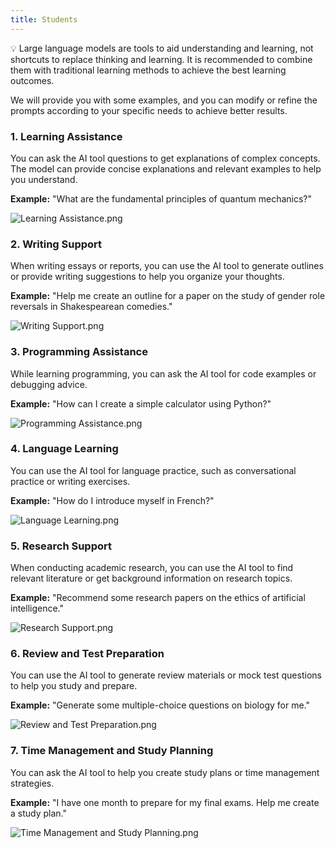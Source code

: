 ```yaml
---
title: Students
---
```


<Note>
💡 Large language models are tools to aid understanding and learning, not shortcuts to replace thinking and learning. It is recommended to combine them with traditional learning methods to achieve the best learning outcomes.
</Note>

We will provide you with some examples, and you can modify or refine the prompts according to your specific needs to achieve better results.

### 1. **Learning Assistance**

You can ask the AI tool questions to get explanations of complex concepts. The model can provide concise explanations and relevant examples to help you understand.

**Example:** "What are the fundamental principles of quantum mechanics?"

![Learning Assistance.png](../images/students/learning-assistance.png)

### 2. **Writing Support**

When writing essays or reports, you can use the AI tool to generate outlines or provide writing suggestions to help you organize your thoughts.

**Example:** "Help me create an outline for a paper on the study of gender role reversals in Shakespearean comedies."

![Writing Support.png](../images/students/writing-support.png)

### 3. **Programming Assistance**

While learning programming, you can ask the AI tool for code examples or debugging advice.

**Example:** "How can I create a simple calculator using Python?"

![Programming Assistance.png](../images/students/programming-assistance.png)

### 4. **Language Learning**

You can use the AI tool for language practice, such as conversational practice or writing exercises.

**Example:** "How do I introduce myself in French?"

![Language Learning.png](../images/students/language-learning.png)

### 5. **Research Support**

When conducting academic research, you can use the AI tool to find relevant literature or get background information on research topics.

**Example:** "Recommend some research papers on the ethics of artificial intelligence."

![Research Support.png](../images/students/research-support.png)

### 6. **Review and Test Preparation**

You can use the AI tool to generate review materials or mock test questions to help you study and prepare.

**Example:** "Generate some multiple-choice questions on biology for me."

![Review and Test Preparation.png](../images/students/review-and-test-preparation.png)

### 7. **Time Management and Study Planning**

You can ask the AI tool to help you create study plans or time management strategies.

**Example:** "I have one month to prepare for my final exams. Help me create a study plan."

![Time Management and Study Planning.png](../images/students/time-management-and-study-planning.png)
